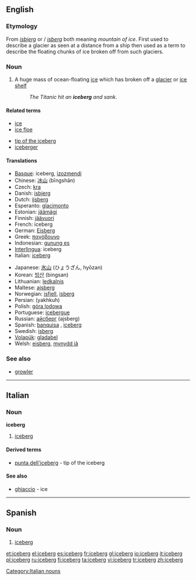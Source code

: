 ==English==
{{wikipedia}}

===Etymology===
From {{Dan.}} ''[[isbjerg]]'' or {{Norw.}}/{{Sw.}} ''[[isberg]]'' both meaning ''mountain of ice''. First used to describe a glacier as seen at a distance from a ship then used as a term to describe the floating chunks of ice broken off from such glaciers.

===Noun===
{{en-noun}}

# A huge mass of ocean-floating [[ice]] which has broken off a [[glacier]] or [[ice shelf]]
#: ''The Titanic hit an '''iceberg''' and sank''.

====Related terms====
{{top}}
* [[ice]]
* [[ice floe]]
{{mid}}
* [[tip of the iceberg]]
* [[iceberger]]
{{bottom}}

====Translations====
{{trans-top|huge mass of floating ice}}
* [[Basque]]: iceberg, [[izozmendi]]
* Chinese: [[冰山]] (bīngshān)
* Czech: [[kra]] {{f}}
* Danish: [[isbjerg]]
* Dutch: [[ijsberg]] {{m}}
* Esperanto: [[glacimonto]]
* Estonian: [[jäämägi]]
* Finnish: [[jäävuori]]
* French: iceberg {{m}}
* German: [[Eisberg]] {{m}}
* Greek: [[παγόβουνο]] {{n}}
* Indonesian: [[gunung es]]
* [[Interlingua]]: iceberg
* Italian: [[iceberg#Italian|iceberg]] {{m}}
{{trans-mid}}
* Japanese: [[氷山]] (ひょうざん, hyōzan)
* Korean: [[빙산]] (bingsan)
* Lithuanian: [[ledkalnis]] {{m}}
* Maltese: [[ajsberg]]
* Norwegian: [[isfjell]], [[isberg]]
* Persian: {{fa-Arab|[[یخکوه]]}} (yakhkuh)
* Polish: [[góra lodowa]] {{f}}
* Portuguese: [[icebergue]] {{m}}
* Russian: [[айсберг]] (ajsberg) {{m}}
* Spanish: [[banquisa]] {{f}}, [[#Spanish|iceberg]] {{m}}
* Swedish: [[isberg]] {{n}}
* [[Volapük]]: [[gladabel]]
* Welsh: [[eisberg]], [[mynydd iâ]]
{{trans-bottom}}

===See also===
* [[growler]]

----

==Italian==

===Noun===
'''iceberg''' {{m}} {{inv}}

# [[iceberg#English|iceberg]]

====Derived terms====
* [[punta dell'iceberg]] - tip of the iceberg

====See also====
* [[ghiaccio]] - ice

[[Category:Italian nouns]]

----

==Spanish==

===Noun===
{{es-noun-m}}

# [[iceberg#English|iceberg]]

[[et:iceberg]]
[[el:iceberg]]
[[es:iceberg]]
[[fr:iceberg]]
[[gl:iceberg]]
[[io:iceberg]]
[[it:iceberg]]
[[pl:iceberg]]
[[ru:iceberg]]
[[fi:iceberg]]
[[ta:iceberg]]
[[vi:iceberg]]
[[tr:iceberg]]
[[zh:iceberg]]